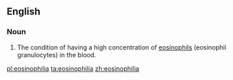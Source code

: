 ==English==

===Noun===
{{en-noun|-}}

# {{context|medicine}} The condition of having a high concentration of [[eosinophil]]s (eosinophil granulocytes) in the blood.

[[pl:eosinophilia]]
[[ta:eosinophilia]]
[[zh:eosinophilia]]